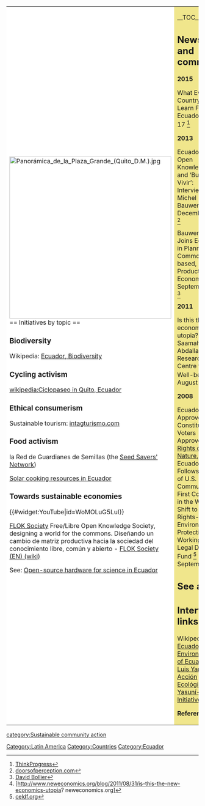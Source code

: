 {| cellpadding="8" cellspacing="0"
|- valign="top" 
| style="background:white" width="52%"|
[[File:Panorámica de la Plaza Grande (Quito D.M.).jpg|424px]]<br clear=left>
== Initiatives by topic ==

=== Biodiversity ===

Wikipedia: [[wikipedia:Ecuador#Biodiversity|Ecuador, Biodiversity]]

=== Cycling activism ===

[[wikipedia:Ciclopaseo in Quito, Ecuador]]

=== Ethical consumerism ===

Sustainable tourism: [http://intagturismo.com/ intagturismo.com]

=== Food activism ===

la Red de Guardianes de Semillas (the [http://www.redsemillas.org Seed Savers' Network])

[[Wikia:solarcooking:Ecuador|Solar cooking resources in Ecuador]]

=== Towards sustainable economies ===

{{#widget:YouTube|id=WoMOLuG5LuI}}

[http://floksociety.org/ FLOK Society] Free/Libre Open Knowledge Society, designing a world for the commons. Diseñando un cambio de matriz productiva hacia la sociedad del conocimiento libre, común y abierto - [http://en.wiki.floksociety.org/w/Main_Page FLOK Society (EN) (wiki)]

See: [[Open-source hardware for science in Ecuador]]

| style="background:khaki" |

__TOC__

== News and comment ==

'''2015'''

What Every Country Can Learn From Ecuador, May 17 <ref>[http://thinkprogress.org/climate/2015/05/17/3659835/ecuador-reforestation-record/ ThinkProgress]</ref>

'''2013'''

Ecuador, Open Knowledge, and ‘Buen Vivir’: Interview With Michel Bauwens
December 16 <ref>[http://www.doorsofperception.com/development-design/ecuador-open-knowledge-and-buen-vivir-interview-with-michel-bauwens/ doorsofperception.com]</ref>

Bauwens Joins Ecuador in Planning a Commons-based, Peer Production Economy, September 20 <ref>[http://bollier.org/blog/bauwens-joins-ecuador-planning-commons-based-peer-production-economy David Bollier]</ref>

'''2011'''

Is this the new economics utopia? Saamah Abdallah, Researcher, Centre for Well-being, <ref>[http://www.neweconomics.org/blog/2011/08/31/is-this-the-new-economics-utopia? neweconomics.org]</ref> August 31

'''2008'''

Ecuador Approves New Constitution: Voters Approve [http://therightsofnature.org/ecuador-rights/ Rights of Nature], Ecuador Follows Lead of U.S. Communities:  First Country in the World to Shift to Rights-Based Environmental Protection, Working With Legal Defense Fund <ref>[http://web.archive.org/web/20081003211008/http://www.celdf.org/Default.aspx?tabid=548 celdf.org]</ref> September 28 

== See also ==

{{topic header| Flag of Ecuador.png | Ecuador}}

== Interwiki links ==
Wikipedia: [[wikipedia:Ecuador|Ecuador]], [[wikipedia:Environment of Ecuador|Environment of Ecuador]], [[wikipedia:Luis Yanza|Luis Yanza]], [[wikipedia:Acción Ecológica|Acción Ecológica]], [[wikipedia:Yasuní-ITT Initiative|Yasuní-ITT Initiative]]


'''References'''
{{Attrib sca ref|Ecuador}}
<references/>
|}


{{scaendmenu}}
[[category:Sustainable community action]]
[[Category:Latin America]]
[[Category:Countries]]
[[Category:Ecuador]]